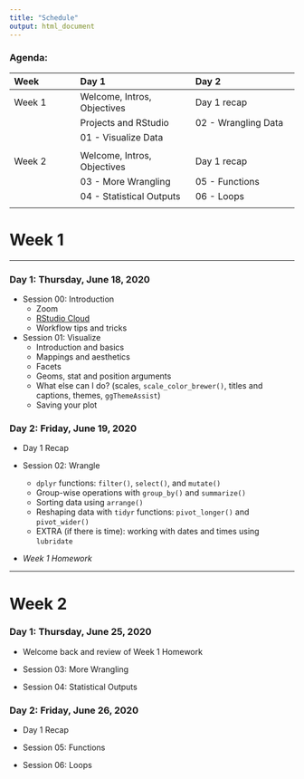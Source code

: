 ```yaml
---
title: "Schedule"
output: html_document
---
```


### Agenda:

| Week              | Day 1                         | Day 2                      |
| :---------------- | :---------------------------- | :------------------------- |
|  Week 1           | Welcome, Intros, Objectives   | Day 1 recap                |
|                   | Projects and RStudio          | 02 - Wrangling Data        |
|                   | 01 - Visualize Data           |                            |
|                   |                               |                            |       
|  Week 2           | Welcome, Intros, Objectives   | Day 1 recap                |
|                   | 03 - More Wrangling           | 05 - Functions             | 
|                   | 04 - Statistical Outputs      | 06 - Loops                 | 
|                   |                               |                            |


# Week 1

***

### Day 1: Thursday, June 18, 2020

*  Session 00: Introduction 
    *   Zoom
    *   [RStudio Cloud](rstudio.cloud)
    *   Workflow tips and tricks
*  Session 01: Visualize
    *   Introduction and basics
    *   Mappings and aesthetics
    *   Facets
    *   Geoms, stat and position arguments
    *   What else can I do? (scales, `scale_color_brewer()`, titles and captions, themes, `ggThemeAssist`)
    *   Saving your plot

### Day 2: Friday, June 19, 2020

*  Day 1 Recap

*  Session 02: Wrangle
    *   `dplyr` functions: `filter()`, `select()`, and `mutate()`
    *   Group-wise operations with `group_by()` and `summarize()`
    *   Sorting data using `arrange()`
    *   Reshaping data with `tidyr` functions: `pivot_longer()` and `pivot_wider()`
    *   EXTRA (if there is time): working with dates and times using `lubridate`

*  *Week 1 Homework*

***

# Week 2

### Day 1: Thursday, June 25, 2020

*  Welcome back and review of Week 1 Homework

*  Session 03: More Wrangling 

*  Session 04: Statistical Outputs


### Day 2: Friday, June 26, 2020

*  Day 1 Recap

*  Session 05: Functions

*  Session 06: Loops
